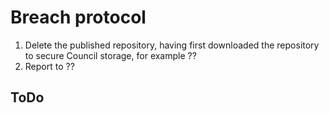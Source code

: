 # Breach protocol

1. Delete the published repository, having first downloaded the repository to secure Council storage, for example ??  
1. Report to ??


## ToDo  

